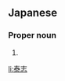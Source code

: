 ==Japanese==
{{ja-kanjitab|やす|し}}

===Proper noun===
{{ja-pos|proper|やすし}}

# {{given name|male|lang=ja|sort=やすし}}

[[li:泰志]]
